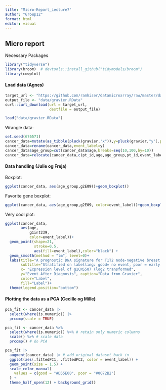 ```yaml
---
title: "Micro-Report_Lecture7"
author: "Group12"
format: html
editor: visual
---
```


## Micro report

Necessary Packages

```r
library("tidyverse")
library(broom)  # devtools::install_github("tidymodels/broom")
library(cowplot)
```

#### Load data (Agnes)

```r
target_url <- "https://github.com/ramhiser/datamicroarray/raw/master/data/gravier.RData"
output_file <- "data/gravier.RData"
curl::curl_download(url = target_url,
                    destfile = output_file)

load("data/gravier.RData")

```

Wrangle data:

```r

set.seed(676571)
cancer_data=mutate(as_tibble(pluck(gravier,"x")),y=pluck(gravier,"y"),pt_id=1:length(pluck(gravier, "y")),age=round(rnorm(length(pluck(gravier,"y")),mean=55,sd=10),1))
cancer_data=rename(cancer_data,event_label=y)
cancer_data$age_group=cut(cancer_data$age,breaks=seq(10,100,by=10))
cancer_data=relocate(cancer_data,c(pt_id,age,age_group,pt_id,event_label))
```

#### Data handling (Julie og Freja)

Boxplot:

```r
ggplot(cancer_data, aes(age_group,g2E09))+geom_boxplot()
```

Favorite gene boxplot:

```r
ggplot(cancer_data, aes(age_group,g2E09, color=event_label))+geom_boxplot(alpha=0.7) + labs(title="Boxplots of expression level of our favorite gene", x="Age Group",y="Gen: g2E09", color= "Event Label")
```

Very cool plot:

```r
ggplot(cancer_data, 
       aes(age,
           g1int239, 
           color=event_label))+
  geom_point(shape=21,
             stroke=0.5,
             aes(fill=event_label),color="black") + 
  geom_smooth(method = "lm", level=0)+ 
  labs(title="A prognostic DNA signature for T1T2 node-negative breast cancer patients", 
       subtitle="Stratified on labelling: good= no event, poor = early metastasis", 
       x= "Expression level of g1CNS507 (log2 transformed",
       y="Event After Diagnosis", caption="Data from Gravier", 
       color="Label", 
       fill="Label")+
  theme(legend.position="bottom")
```

#### Plotting the data as a PCA (Cecille og Mille)

```r
pca_fit <- cancer_data |>
  select(where(is.numeric)) |>
  prcomp(scale = TRUE) 
```

```r
pca_fit <- cancer_data %>% 
  select(where(is.numeric)) %>% # retain only numeric columns
  scale() %>% # scale data
  prcomp() # do PCA
```

```r
pca_fit |>
  augment(cancer_data) |> # add original dataset back in
  ggplot(aes(.fittedPC1, .fittedPC2, color = event_label)) + 
  geom_point(size = 1.5) +
  scale_color_manual(
    values = c(good = "#D55E00", poor = "#0072B2")
  ) +
  theme_half_open(12) + background_grid()
```
